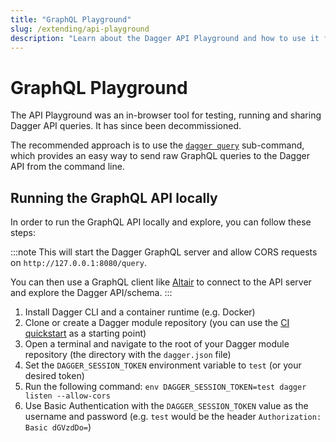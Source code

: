 ```yaml
---
title: "GraphQL Playground"
slug: /extending/api-playground
description: "Learn about the Dagger API Playground and how to use it for testing and sharing API queries."
---
```


# GraphQL Playground

The API Playground was an in-browser tool for testing, running and sharing Dagger API queries. It has since been decommissioned.

The recommended approach is to use the [`dagger query`](../../getting-started/api/clients-cli.mdx) sub-command, which provides an easy way to send raw GraphQL queries to the Dagger API from the command line.

## Running the GraphQL API locally

In order to run the GraphQL API locally and explore, you can follow these steps:

:::note
This will start the Dagger GraphQL server and allow CORS requests on `http://127.0.0.1:8080/query`.

You can then use a GraphQL client like [Altair](https://altairgraphql.dev) to connect to the API server and explore the Dagger API/schema.
:::

1. Install Dagger CLI and a container runtime (e.g. Docker)
2. Clone or create a Dagger module repository (you can use the [CI quickstart](../../getting-started/quickstarts/ci/index.mdx) as a starting point)
3. Open a terminal and navigate to the root of your Dagger module repository (the directory with the `dagger.json` file)
4. Set the `DAGGER_SESSION_TOKEN` environment variable to `test` (or your desired token)
5. Run the following command: `env DAGGER_SESSION_TOKEN=test dagger listen --allow-cors`
6. Use Basic Authentication with the `DAGGER_SESSION_TOKEN` value as the username and password (e.g. `test` would be the header `Authorization: Basic dGVzdDo=`)
